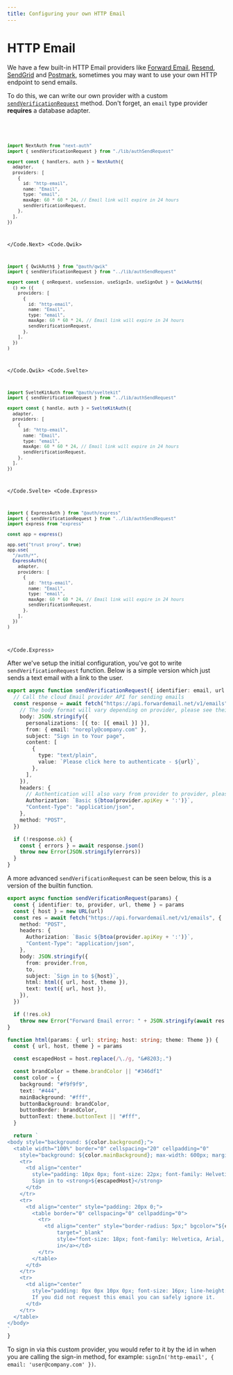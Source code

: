 ```yaml
---
title: Configuring your own HTTP Email
---
```



# HTTP Email

We have a few built-in HTTP Email providers like [Forward Email](/getting-started/providers/forwardemail), [Resend](/getting-started/providers/resend), [SendGrid](/getting-started/providers/sendgrid) and [Postmark](/getting-started/providers/postmark), sometimes you may want to use your own HTTP endpoint to send emails.

To do this, we can write our own provider with a custom [`sendVerificationRequest`](/reference/core/providers/email#sendverificationrequest) method. Don't forget, an `email` type provider **requires** a database adapter.

<Code>
<Code.Next>

```ts filename="./auth.ts"
import NextAuth from "next-auth"
import { sendVerificationRequest } from "./lib/authSendRequest"

export const { handlers, auth } = NextAuth({
  adapter,
  providers: [
    {
      id: "http-email",
      name: "Email",
      type: "email",
      maxAge: 60 * 60 * 24, // Email link will expire in 24 hours
      sendVerificationRequest,
    },
  ],
})
```

</Code.Next>
<Code.Qwik>

```ts filename="/src/routes/plugin@auth.ts"
import { QwikAuth$ } from "@auth/qwik"
import { sendVerificationRequest } from "../lib/authSendRequest"

export const { onRequest, useSession, useSignIn, useSignOut } = QwikAuth$(
  () => ({
    providers: [
      {
        id: "http-email",
        name: "Email",
        type: "email",
        maxAge: 60 * 60 * 24, // Email link will expire in 24 hours
        sendVerificationRequest,
      },
    ],
  })
)
```

</Code.Qwik>
<Code.Svelte>

```ts filename="./src/auth.ts"
import SvelteKitAuth from "@auth/sveltekit"
import { sendVerificationRequest } from "../lib/authSendRequest"

export const { handle, auth } = SvelteKitAuth({
  adapter,
  providers: [
    {
      id: "http-email",
      name: "Email",
      type: "email",
      maxAge: 60 * 60 * 24, // Email link will expire in 24 hours
      sendVerificationRequest,
    },
  ],
})
```

</Code.Svelte>
<Code.Express>

```ts filename="./src/routes/auth.route.ts"
import { ExpressAuth } from "@auth/express"
import { sendVerificationRequest } from "../lib/authSendRequest"
import express from "express"

const app = express()

app.set("trust proxy", true)
app.use(
  "/auth/*",
  ExpressAuth({
    adapter,
    providers: [
      {
        id: "http-email",
        name: "Email",
        type: "email",
        maxAge: 60 * 60 * 24, // Email link will expire in 24 hours
        sendVerificationRequest,
      },
    ],
  })
)
```

</Code.Express>
</Code>

After we've setup the initial configuration, you've got to write `sendVerificationRequest` function. Below is a simple version which just sends a text email with a link to the user.

```ts filename="./lib/authSendRequest.ts"
export async function sendVerificationRequest({ identifier: email, url }) {
  // Call the cloud Email provider API for sending emails
  const response = await fetch("https://api.forwardemail.net/v1/emails", {
    // The body format will vary depending on provider, please see their documentation
    body: JSON.stringify({
      personalizations: [{ to: [{ email }] }],
      from: { email: "noreply@company.com" },
      subject: "Sign in to Your page",
      content: [
        {
          type: "text/plain",
          value: `Please click here to authenticate - ${url}`,
        },
      ],
    }),
    headers: {
      // Authentication will also vary from provider to provider, please see their docs.
      Authorization: `Basic ${btoa(provider.apiKey + ':')}`,
      "Content-Type": "application/json",
    },
    method: "POST",
  })

  if (!response.ok) {
    const { errors } = await response.json()
    throw new Error(JSON.stringify(errors))
  }
}
```

A more advanced `sendVerificationRequest` can be seen below, this is a version of the builtin function.

```ts filename="./lib/authSendRequest.ts"
export async function sendVerificationRequest(params) {
  const { identifier: to, provider, url, theme } = params
  const { host } = new URL(url)
  const res = await fetch("https://api.forwardemail.net/v1/emails", {
    method: "POST",
    headers: {
      Authorization: `Basic ${btoa(provider.apiKey + ':')}`,
      "Content-Type": "application/json",
    },
    body: JSON.stringify({
      from: provider.from,
      to,
      subject: `Sign in to ${host}`,
      html: html({ url, host, theme }),
      text: text({ url, host }),
    }),
  })

  if (!res.ok)
    throw new Error("Forward Email error: " + JSON.stringify(await res.json()))
}

function html(params: { url: string; host: string; theme: Theme }) {
  const { url, host, theme } = params

  const escapedHost = host.replace(/\./g, "&#8203;.")

  const brandColor = theme.brandColor || "#346df1"
  const color = {
    background: "#f9f9f9",
    text: "#444",
    mainBackground: "#fff",
    buttonBackground: brandColor,
    buttonBorder: brandColor,
    buttonText: theme.buttonText || "#fff",
  }

  return `
<body style="background: ${color.background};">
  <table width="100%" border="0" cellspacing="20" cellpadding="0"
    style="background: ${color.mainBackground}; max-width: 600px; margin: auto; border-radius: 10px;">
    <tr>
      <td align="center"
        style="padding: 10px 0px; font-size: 22px; font-family: Helvetica, Arial, sans-serif; color: ${color.text};">
        Sign in to <strong>${escapedHost}</strong>
      </td>
    </tr>
    <tr>
      <td align="center" style="padding: 20px 0;">
        <table border="0" cellspacing="0" cellpadding="0">
          <tr>
            <td align="center" style="border-radius: 5px;" bgcolor="${color.buttonBackground}"><a href="${url}"
                target="_blank"
                style="font-size: 18px; font-family: Helvetica, Arial, sans-serif; color: ${color.buttonText}; text-decoration: none; border-radius: 5px; padding: 10px 20px; border: 1px solid ${color.buttonBorder}; display: inline-block; font-weight: bold;">Sign
                in</a></td>
          </tr>
        </table>
      </td>
    </tr>
    <tr>
      <td align="center"
        style="padding: 0px 0px 10px 0px; font-size: 16px; line-height: 22px; font-family: Helvetica, Arial, sans-serif; color: ${color.text};">
        If you did not request this email you can safely ignore it.
      </td>
    </tr>
  </table>
</body>
`
}
```

To sign in via this custom provider, you would refer to it by the id in when you are calling the sign-in method, for example: `signIn('http-email', { email: 'user@company.com' })`.
